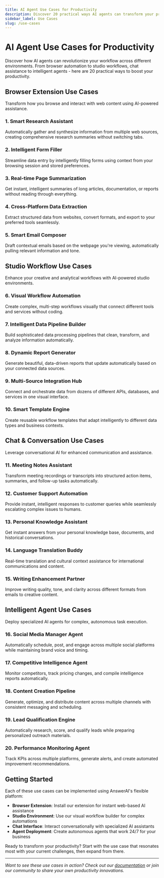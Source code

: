 ```yaml
---
title: AI Agent Use Cases for Productivity
description: Discover 20 practical ways AI agents can transform your productivity across browser, studio, chat, and workflow automation.
sidebar_label: Use Cases
slug: /use-cases
---
```


# AI Agent Use Cases for Productivity

Discover how AI agents can revolutionize your workflow across different environments. From browser automation to studio workflows, chat assistance to intelligent agents - here are 20 practical ways to boost your productivity.

## Browser Extension Use Cases

Transform how you browse and interact with web content using AI-powered assistance.

### 1. **Smart Research Assistant**

Automatically gather and synthesize information from multiple web sources, creating comprehensive research summaries without switching tabs.

### 2. **Intelligent Form Filler**

Streamline data entry by intelligently filling forms using context from your browsing session and stored preferences.

### 3. **Real-time Page Summarization**

Get instant, intelligent summaries of long articles, documentation, or reports without reading through everything.

### 4. **Cross-Platform Data Extraction**

Extract structured data from websites, convert formats, and export to your preferred tools seamlessly.

### 5. **Smart Email Composer**

Draft contextual emails based on the webpage you're viewing, automatically pulling relevant information and tone.

## Studio Workflow Use Cases

Enhance your creative and analytical workflows with AI-powered studio environments.

### 6. **Visual Workflow Automation**

Create complex, multi-step workflows visually that connect different tools and services without coding.

### 7. **Intelligent Data Pipeline Builder**

Build sophisticated data processing pipelines that clean, transform, and analyze information automatically.

### 8. **Dynamic Report Generator**

Generate beautiful, data-driven reports that update automatically based on your connected data sources.

### 9. **Multi-Source Integration Hub**

Connect and orchestrate data from dozens of different APIs, databases, and services in one visual interface.

### 10. **Smart Template Engine**

Create reusable workflow templates that adapt intelligently to different data types and business contexts.

## Chat & Conversation Use Cases

Leverage conversational AI for enhanced communication and assistance.

### 11. **Meeting Notes Assistant**

Transform meeting recordings or transcripts into structured action items, summaries, and follow-up tasks automatically.

### 12. **Customer Support Automation**

Provide instant, intelligent responses to customer queries while seamlessly escalating complex issues to humans.

### 13. **Personal Knowledge Assistant**

Get instant answers from your personal knowledge base, documents, and historical conversations.

### 14. **Language Translation Buddy**

Real-time translation and cultural context assistance for international communications and content.

### 15. **Writing Enhancement Partner**

Improve writing quality, tone, and clarity across different formats from emails to creative content.

## Intelligent Agent Use Cases

Deploy specialized AI agents for complex, autonomous task execution.

### 16. **Social Media Manager Agent**

Automatically schedule, post, and engage across multiple social platforms while maintaining brand voice and timing.

### 17. **Competitive Intelligence Agent**

Monitor competitors, track pricing changes, and compile intelligence reports automatically.

### 18. **Content Creation Pipeline**

Generate, optimize, and distribute content across multiple channels with consistent messaging and scheduling.

### 19. **Lead Qualification Engine**

Automatically research, score, and qualify leads while preparing personalized outreach materials.

### 20. **Performance Monitoring Agent**

Track KPIs across multiple platforms, generate alerts, and create automated improvement recommendations.

## Getting Started

Each of these use cases can be implemented using AnswerAI's flexible platform:

-   **Browser Extension**: Install our extension for instant web-based AI assistance
-   **Studio Environment**: Use our visual workflow builder for complex automations
-   **Chat Interface**: Interact conversationally with specialized AI assistants
-   **Agent Deployment**: Create autonomous agents that work 24/7 for your business

Ready to transform your productivity? Start with the use case that resonates most with your current challenges, then expand from there.

---

_Want to see these use cases in action? Check out our [documentation](/docs) or join our community to share your own productivity innovations._
